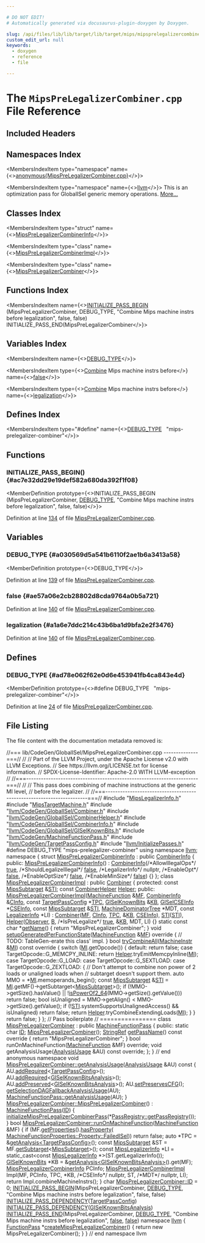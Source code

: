 ```yaml
---

# DO NOT EDIT!
# Automatically generated via docusaurus-plugin-doxygen by Doxygen.

slug: /api/files/lib/lib/target/lib/target/mips/mipsprelegalizercombiner-cpp
custom_edit_url: null
keywords:
  - doxygen
  - reference
  - file

---
```





# The `MipsPreLegalizerCombiner.cpp` File Reference

<DoxygenPage pluginConfig={pluginConfig}>



## Included Headers

<IncludesList>
<IncludesListItem
  filePath="MipsLegalizerInfo.h"
  permalink="/docs/api/files/lib/lib/target/lib/target/mips/mipslegalizerinfo-h"
  isLocal="true" />
<IncludesListItem
  filePath="MipsTargetMachine.h"
  permalink="/docs/api/files/lib/lib/target/lib/target/mips/mipstargetmachine-h"
  isLocal="true" />
<IncludesListItem
  filePath="llvm/CodeGen/GlobalISel/Combiner.h"
  permalink="/docs/api/files/include/include/llvm/include/llvm/codegen/include/llvm/codegen/globalisel/combiner-h"
  isLocal="true" />
<IncludesListItem
  filePath="llvm/CodeGen/GlobalISel/CombinerHelper.h"
  permalink="/docs/api/files/include/include/llvm/include/llvm/codegen/include/llvm/codegen/globalisel/combinerhelper-h"
  isLocal="true" />
<IncludesListItem
  filePath="llvm/CodeGen/GlobalISel/CombinerInfo.h"
  permalink="/docs/api/files/include/include/llvm/include/llvm/codegen/include/llvm/codegen/globalisel/combinerinfo-h"
  isLocal="true" />
<IncludesListItem
  filePath="llvm/CodeGen/GlobalISel/GISelKnownBits.h"
  permalink="/docs/api/files/include/include/llvm/include/llvm/codegen/include/llvm/codegen/globalisel/giselknownbits-h"
  isLocal="true" />
<IncludesListItem
  filePath="llvm/CodeGen/MachineFunctionPass.h"
  permalink="/docs/api/files/include/include/llvm/include/llvm/codegen/machinefunctionpass-h"
  isLocal="true" />
<IncludesListItem
  filePath="llvm/CodeGen/TargetPassConfig.h"
  permalink="/docs/api/files/include/include/llvm/include/llvm/codegen/targetpassconfig-h"
  isLocal="true" />
<IncludesListItem
  filePath="llvm/InitializePasses.h"
  permalink="/docs/api/files/include/include/llvm/initializepasses-h"
  isLocal="true" />
</IncludesList>

## Namespaces Index

<MembersIndex>

<MembersIndexItem
  type="namespace"
  name={<><a href="/docs/api/namespaces/anonymous-mipsprelegalizercombiner-cpp-">anonymous&#123;MipsPreLegalizerCombiner.cpp&#125;</a></>}>
</MembersIndexItem>

<MembersIndexItem
  type="namespace"
  name={<><a href="/docs/api/namespaces/llvm">llvm</a></>}>
This is an optimization pass for GlobalISel generic memory operations. <a href="/docs/api/namespaces/llvm/#details">More...</a>
</MembersIndexItem>

</MembersIndex>

## Classes Index

<MembersIndex>

<MembersIndexItem
  type="struct"
  name={<><a href="/docs/api/structs/anonymous-namespace-mipsprelegalizercombiner-cpp-/mipsprelegalizercombinerinfo">MipsPreLegalizerCombinerInfo</a></>}>
</MembersIndexItem>

<MembersIndexItem
  type="class"
  name={<><a href="/docs/api/classes/anonymous-namespace-mipsprelegalizercombiner-cpp-/mipsprelegalizercombinerimpl">MipsPreLegalizerCombinerImpl</a></>}>
</MembersIndexItem>

<MembersIndexItem
  type="class"
  name={<><a href="/docs/api/classes/anonymous-namespace-mipsprelegalizercombiner-cpp-/mipsprelegalizercombiner">MipsPreLegalizerCombiner</a></>}>
</MembersIndexItem>

</MembersIndex>

## Functions Index

<MembersIndex>

<MembersIndexItem
  name={<><a href="#ac7e32dd29e19def582a680da392f1f08">INITIALIZE&#95;PASS&#95;BEGIN</a> (MipsPreLegalizerCombiner, DEBUG&#95;TYPE, &quot;Combine Mips machine instrs before legalization&quot;, false, false) INITIALIZE&#95;PASS&#95;END(MipsPreLegalizerCombiner</>}>
</MembersIndexItem>

</MembersIndex>

## Variables Index

<MembersIndex>

<MembersIndexItem
  name={<><a href="#a030569d5a541b6110f2ae1b6a3413a58">DEBUG&#95;TYPE</a></>}>
</MembersIndexItem>

<MembersIndexItem
  type={<><a href="/docs/api/files/lib/lib/target/lib/target/hexagon/hexagonvectorcombine-cpp/#ab582deb65d0ec7f41efa6d8579daf0e1">Combine</a> Mips machine instrs before</>}
  name={<><a href="#ae57a06e2cb28802d8cda9764a0b5a721">false</a></>}>
</MembersIndexItem>

<MembersIndexItem
  type={<><a href="/docs/api/files/lib/lib/target/lib/target/hexagon/hexagonvectorcombine-cpp/#ab582deb65d0ec7f41efa6d8579daf0e1">Combine</a> Mips machine instrs before</>}
  name={<><a href="#a1a6e7ddc214c43b6ba1d9bfa2e2f3476">legalization</a></>}>
</MembersIndexItem>

</MembersIndex>

## Defines Index

<MembersIndex>

<MembersIndexItem
  type="#define"
  name={<><a href="#ad78e062f62e0d6e453941fb4ca843e4d">DEBUG&#95;TYPE</a>&nbsp;&nbsp;&nbsp;&quot;mips-prelegalizer-combiner&quot;</>}>
</MembersIndexItem>

</MembersIndex>


<SectionDefinition>

## Functions

### INITIALIZE&#95;PASS&#95;BEGIN() {#ac7e32dd29e19def582a680da392f1f08}

<MemberDefinition
  prototype={<>INITIALIZE&#95;PASS&#95;BEGIN (MipsPreLegalizerCombiner, <a href="/docs/api/files/include/include/llvm/include/llvm/adt/genericcycleimpl-h/#ad78e062f62e0d6e453941fb4ca843e4d">DEBUG&#95;TYPE</a>, &quot;Combine Mips machine instrs before legalization&quot;, false, false)</>}>

Definition at line <a href="#l00134">134</a> of file <a href="/docs/api/files/lib/lib/target/lib/target/mips/mipsprelegalizercombiner-cpp">MipsPreLegalizerCombiner.cpp</a>.
</MemberDefinition>

</SectionDefinition>

<SectionDefinition>

## Variables

### DEBUG&#95;TYPE {#a030569d5a541b6110f2ae1b6a3413a58}

<MemberDefinition
  prototype={<>DEBUG&#95;TYPE</>}>

Definition at line <a href="#l00139">139</a> of file <a href="/docs/api/files/lib/lib/target/lib/target/mips/mipsprelegalizercombiner-cpp">MipsPreLegalizerCombiner.cpp</a>.
</MemberDefinition>

### false {#ae57a06e2cb28802d8cda9764a0b5a721}

<MemberDefinition
  prototype="Combine Mips machine instrs before false">

Definition at line <a href="#l00140">140</a> of file <a href="/docs/api/files/lib/lib/target/lib/target/mips/mipsprelegalizercombiner-cpp">MipsPreLegalizerCombiner.cpp</a>.
</MemberDefinition>

### legalization {#a1a6e7ddc214c43b6ba1d9bfa2e2f3476}

<MemberDefinition
  prototype="Combine Mips machine instrs before legalization">

Definition at line <a href="#l00140">140</a> of file <a href="/docs/api/files/lib/lib/target/lib/target/mips/mipsprelegalizercombiner-cpp">MipsPreLegalizerCombiner.cpp</a>.
</MemberDefinition>

</SectionDefinition>

<SectionDefinition>

## Defines

### DEBUG&#95;TYPE {#ad78e062f62e0d6e453941fb4ca843e4d}

<MemberDefinition
  prototype={<>#define DEBUG&#95;TYPE&nbsp;&nbsp;&nbsp;&quot;mips-prelegalizer-combiner&quot;</>}>

Definition at line <a href="#l00024">24</a> of file <a href="/docs/api/files/lib/lib/target/lib/target/mips/mipsprelegalizercombiner-cpp">MipsPreLegalizerCombiner.cpp</a>.
</MemberDefinition>

</SectionDefinition>

## File Listing

The file content with the documentation metadata removed is:

<ProgramListing>

<Link id="l00001" /><CodeLine lineNumber="1"><Highlight kind="comment">//=== lib/CodeGen/GlobalISel/MipsPreLegalizerCombiner.cpp --------------===//</Highlight><Highlight kind="normal"></Highlight></CodeLine>
<Link id="l00002" /><CodeLine lineNumber="2"><Highlight kind="normal"></Highlight><Highlight kind="comment">//</Highlight><Highlight kind="normal"></Highlight></CodeLine>
<Link id="l00003" /><CodeLine lineNumber="3"><Highlight kind="normal"></Highlight><Highlight kind="comment">// Part of the LLVM Project, under the Apache License v2.0 with LLVM Exceptions.</Highlight><Highlight kind="normal"></Highlight></CodeLine>
<Link id="l00004" /><CodeLine lineNumber="4"><Highlight kind="normal"></Highlight><Highlight kind="comment">// See https://llvm.org/LICENSE.txt for license information.</Highlight><Highlight kind="normal"></Highlight></CodeLine>
<Link id="l00005" /><CodeLine lineNumber="5"><Highlight kind="normal"></Highlight><Highlight kind="comment">// SPDX-License-Identifier: Apache-2.0 WITH LLVM-exception</Highlight><Highlight kind="normal"></Highlight></CodeLine>
<Link id="l00006" /><CodeLine lineNumber="6"><Highlight kind="normal"></Highlight><Highlight kind="comment">//</Highlight><Highlight kind="normal"></Highlight></CodeLine>
<Link id="l00007" /><CodeLine lineNumber="7"><Highlight kind="normal"></Highlight><Highlight kind="comment">//===----------------------------------------------------------------------===//</Highlight><Highlight kind="normal"></Highlight></CodeLine>
<Link id="l00008" /><CodeLine lineNumber="8"><Highlight kind="normal"></Highlight><Highlight kind="comment">//</Highlight><Highlight kind="normal"></Highlight></CodeLine>
<Link id="l00009" /><CodeLine lineNumber="9"><Highlight kind="normal"></Highlight><Highlight kind="comment">// This pass does combining of machine instructions at the generic MI level,</Highlight><Highlight kind="normal"></Highlight></CodeLine>
<Link id="l00010" /><CodeLine lineNumber="10"><Highlight kind="normal"></Highlight><Highlight kind="comment">// before the legalizer.</Highlight><Highlight kind="normal"></Highlight></CodeLine>
<Link id="l00011" /><CodeLine lineNumber="11"><Highlight kind="normal"></Highlight><Highlight kind="comment">//</Highlight><Highlight kind="normal"></Highlight></CodeLine>
<Link id="l00012" /><CodeLine lineNumber="12"><Highlight kind="normal"></Highlight><Highlight kind="comment">//===----------------------------------------------------------------------===//</Highlight><Highlight kind="normal"></Highlight></CodeLine>
<Link id="l00013" /><CodeLine lineNumber="13"><Highlight kind="normal"></Highlight></CodeLine>
<Link id="l00014" /><CodeLine lineNumber="14"><Highlight kind="normal"></Highlight><Highlight kind="preprocessor">#include &quot;<a href="/docs/api/files/lib/lib/target/lib/target/mips/mipslegalizerinfo-h">MipsLegalizerInfo.h</a>&quot;</Highlight><Highlight kind="normal"></Highlight></CodeLine>
<Link id="l00015" /><CodeLine lineNumber="15"><Highlight kind="normal"></Highlight><Highlight kind="preprocessor">#include &quot;<a href="/docs/api/files/lib/lib/target/lib/target/mips/mipstargetmachine-h">MipsTargetMachine.h</a>&quot;</Highlight><Highlight kind="normal"></Highlight></CodeLine>
<Link id="l00016" /><CodeLine lineNumber="16"><Highlight kind="normal"></Highlight><Highlight kind="preprocessor">#include &quot;<a href="/docs/api/files/include/include/llvm/include/llvm/codegen/include/llvm/codegen/globalisel/combiner-h">llvm/CodeGen/GlobalISel/Combiner.h</a>&quot;</Highlight><Highlight kind="normal"></Highlight></CodeLine>
<Link id="l00017" /><CodeLine lineNumber="17"><Highlight kind="normal"></Highlight><Highlight kind="preprocessor">#include &quot;<a href="/docs/api/files/include/include/llvm/include/llvm/codegen/include/llvm/codegen/globalisel/combinerhelper-h">llvm/CodeGen/GlobalISel/CombinerHelper.h</a>&quot;</Highlight><Highlight kind="normal"></Highlight></CodeLine>
<Link id="l00018" /><CodeLine lineNumber="18"><Highlight kind="normal"></Highlight><Highlight kind="preprocessor">#include &quot;<a href="/docs/api/files/include/include/llvm/include/llvm/codegen/include/llvm/codegen/globalisel/combinerinfo-h">llvm/CodeGen/GlobalISel/CombinerInfo.h</a>&quot;</Highlight><Highlight kind="normal"></Highlight></CodeLine>
<Link id="l00019" /><CodeLine lineNumber="19"><Highlight kind="normal"></Highlight><Highlight kind="preprocessor">#include &quot;<a href="/docs/api/files/include/include/llvm/include/llvm/codegen/include/llvm/codegen/globalisel/giselknownbits-h">llvm/CodeGen/GlobalISel/GISelKnownBits.h</a>&quot;</Highlight><Highlight kind="normal"></Highlight></CodeLine>
<Link id="l00020" /><CodeLine lineNumber="20"><Highlight kind="normal"></Highlight><Highlight kind="preprocessor">#include &quot;<a href="/docs/api/files/include/include/llvm/include/llvm/codegen/machinefunctionpass-h">llvm/CodeGen/MachineFunctionPass.h</a>&quot;</Highlight><Highlight kind="normal"></Highlight></CodeLine>
<Link id="l00021" /><CodeLine lineNumber="21"><Highlight kind="normal"></Highlight><Highlight kind="preprocessor">#include &quot;<a href="/docs/api/files/include/include/llvm/include/llvm/codegen/targetpassconfig-h">llvm/CodeGen/TargetPassConfig.h</a>&quot;</Highlight><Highlight kind="normal"></Highlight></CodeLine>
<Link id="l00022" /><CodeLine lineNumber="22"><Highlight kind="normal"></Highlight><Highlight kind="preprocessor">#include &quot;<a href="/docs/api/files/include/include/llvm/initializepasses-h">llvm/InitializePasses.h</a>&quot;</Highlight><Highlight kind="normal"></Highlight></CodeLine>
<Link id="l00023" /><CodeLine lineNumber="23"><Highlight kind="normal"></Highlight></CodeLine>
<Link id="l00024" /><CodeLine lineNumber="24" lineLink="#ad78e062f62e0d6e453941fb4ca843e4d"><Highlight kind="normal"></Highlight><Highlight kind="preprocessor">#define DEBUG&#95;TYPE &quot;mips-prelegalizer-combiner&quot;</Highlight><Highlight kind="normal"></Highlight></CodeLine>
<Link id="l00025" /><CodeLine lineNumber="25"><Highlight kind="normal"></Highlight></CodeLine>
<Link id="l00026" /><CodeLine lineNumber="26"><Highlight kind="normal"></Highlight><Highlight kind="keyword">using namespace </Highlight><Highlight kind="normal"><a href="/docs/api/namespaces/llvm">llvm</a>;</Highlight></CodeLine>
<Link id="l00027" /><CodeLine lineNumber="27"><Highlight kind="normal"></Highlight></CodeLine>
<Link id="l00028" /><CodeLine lineNumber="28" lineLink="/docs/api/namespaces/anonymous-mipsprelegalizercombiner-cpp-"><Highlight kind="normal"></Highlight><Highlight kind="keyword">namespace </Highlight><Highlight kind="normal">&#123;</Highlight></CodeLine>
<Link id="l00029" /><CodeLine lineNumber="29" lineLink="/docs/api/structs/anonymous-namespace-mipsprelegalizercombiner-cpp-/mipsprelegalizercombinerinfo"><Highlight kind="normal"></Highlight><Highlight kind="keyword">struct </Highlight><Highlight kind="normal"><a href="/docs/api/structs/anonymous-namespace-mipsprelegalizercombiner-cpp-/mipsprelegalizercombinerinfo/#a9cea4fcdb705d5e757a450dab79e2da2">MipsPreLegalizerCombinerInfo</a> : </Highlight><Highlight kind="keyword">public</Highlight><Highlight kind="normal"> <a href="/docs/api/structs/llvm/combinerinfo/#a1c1c9021d2106bc67cb7e163919e2ff0">CombinerInfo</a> &#123;</Highlight></CodeLine>
<Link id="l00030" /><CodeLine lineNumber="30"><Highlight kind="normal"></Highlight><Highlight kind="keyword">public</Highlight><Highlight kind="normal">:</Highlight></CodeLine>
<Link id="l00031" /><CodeLine lineNumber="31" lineLink="/docs/api/structs/anonymous-namespace-mipsprelegalizercombiner-cpp-/mipsprelegalizercombinerinfo/#a9cea4fcdb705d5e757a450dab79e2da2"><Highlight kind="normal">  <a href="/docs/api/structs/anonymous-namespace-mipsprelegalizercombiner-cpp-/mipsprelegalizercombinerinfo/#a9cea4fcdb705d5e757a450dab79e2da2">MipsPreLegalizerCombinerInfo</a>()</Highlight></CodeLine>
<Link id="l00032" /><CodeLine lineNumber="32"><Highlight kind="normal">      : <a href="/docs/api/structs/llvm/combinerinfo/#a1c1c9021d2106bc67cb7e163919e2ff0">CombinerInfo</a>(</Highlight><Highlight kind="comment">/&#42;AllowIllegalOps&#42;/</Highlight><Highlight kind="normal"> <a href="/docs/api/files/lib/lib/analysis/basicaliasanalysis-cpp/#af6d5cafbdfc5313e65d990120021a3ec">true</a>, </Highlight><Highlight kind="comment">/&#42;ShouldLegalizeIllegal&#42;/</Highlight><Highlight kind="normal"> <a href="/docs/api/namespaces/false">false</a>,</Highlight></CodeLine>
<Link id="l00033" /><CodeLine lineNumber="33"><Highlight kind="normal">                     </Highlight><Highlight kind="comment">/&#42;LegalizerInfo&#42;/</Highlight><Highlight kind="normal"> nullptr, </Highlight><Highlight kind="comment">/&#42;EnableOpt&#42;/</Highlight><Highlight kind="normal"> <a href="/docs/api/namespaces/false">false</a>,</Highlight></CodeLine>
<Link id="l00034" /><CodeLine lineNumber="34"><Highlight kind="normal">                     </Highlight><Highlight kind="comment">/&#42;EnableOptSize&#42;/</Highlight><Highlight kind="normal"> <a href="/docs/api/namespaces/false">false</a>, </Highlight><Highlight kind="comment">/&#42;EnableMinSize&#42;/</Highlight><Highlight kind="normal"> <a href="/docs/api/namespaces/false">false</a>) &#123;&#125;</Highlight></CodeLine>
<Link id="l00035" /><CodeLine lineNumber="35"><Highlight kind="normal">&#125;;</Highlight></CodeLine>
<Link id="l00036" /><CodeLine lineNumber="36"><Highlight kind="normal"></Highlight></CodeLine>
<Link id="l00037" /><CodeLine lineNumber="37" lineLink="/docs/api/classes/anonymous-namespace-mipsprelegalizercombiner-cpp-/mipsprelegalizercombinerimpl"><Highlight kind="normal"></Highlight><Highlight kind="keyword">class </Highlight><Highlight kind="normal"><a href="/docs/api/classes/anonymous-namespace-mipsprelegalizercombiner-cpp-/mipsprelegalizercombinerimpl/#a896e195bc452bdbe7ffececf1a10ac41">MipsPreLegalizerCombinerImpl</a> : </Highlight><Highlight kind="keyword">public</Highlight><Highlight kind="normal"> <a href="/docs/api/classes/llvm/combiner/#a1ee56f13c97e477a9ca4dd4f7d9ac7df">Combiner</a> &#123;</Highlight></CodeLine>
<Link id="l00038" /><CodeLine lineNumber="38"><Highlight kind="normal"></Highlight><Highlight kind="keyword">protected</Highlight><Highlight kind="normal">:</Highlight></CodeLine>
<Link id="l00039" /><CodeLine lineNumber="39" lineLink="/docs/api/classes/anonymous-namespace-mipsprelegalizercombiner-cpp-/mipsprelegalizercombinerimpl/#afec5ad55a732ebf485b41e6b76a77bc4"><Highlight kind="normal">  </Highlight><Highlight kind="keyword">const</Highlight><Highlight kind="normal"> <a href="/docs/api/classes/llvm/mipssubtarget">MipsSubtarget</a> &amp;<a href="/docs/api/classes/anonymous-namespace-mipsprelegalizercombiner-cpp-/mipsprelegalizercombinerimpl/#afec5ad55a732ebf485b41e6b76a77bc4">STI</a>;</Highlight></CodeLine>
<Link id="l00040" /><CodeLine lineNumber="40" lineLink="/docs/api/classes/anonymous-namespace-mipsprelegalizercombiner-cpp-/mipsprelegalizercombinerimpl/#ae54bb359e19dc00ee4cea889e89d6eae"><Highlight kind="normal">  </Highlight><Highlight kind="keyword">const</Highlight><Highlight kind="normal"> <a href="/docs/api/classes/llvm/combinerhelper">CombinerHelper</a> <a href="/docs/api/classes/anonymous-namespace-mipsprelegalizercombiner-cpp-/mipsprelegalizercombinerimpl/#ae54bb359e19dc00ee4cea889e89d6eae">Helper</a>;</Highlight></CodeLine>
<Link id="l00041" /><CodeLine lineNumber="41"><Highlight kind="normal"></Highlight></CodeLine>
<Link id="l00042" /><CodeLine lineNumber="42"><Highlight kind="normal"></Highlight><Highlight kind="keyword">public</Highlight><Highlight kind="normal">:</Highlight></CodeLine>
<Link id="l00043" /><CodeLine lineNumber="43" lineLink="/docs/api/classes/anonymous-namespace-mipsprelegalizercombiner-cpp-/mipsprelegalizercombinerimpl/#a896e195bc452bdbe7ffececf1a10ac41"><Highlight kind="normal">  <a href="/docs/api/classes/anonymous-namespace-mipsprelegalizercombiner-cpp-/mipsprelegalizercombinerimpl/#a896e195bc452bdbe7ffececf1a10ac41">MipsPreLegalizerCombinerImpl</a>(<a href="/docs/api/classes/llvm/machinefunction">MachineFunction</a> &amp;<a href="/docs/api/classes/llvm/combiner/#abc56e47138a95b66240fcfd9a5b5dc1f">MF</a>, <a href="/docs/api/structs/llvm/combinerinfo">CombinerInfo</a> &amp;<a href="/docs/api/classes/llvm/combiner/#ac6dfd441ea9e09d3fd537540a6f15d95">CInfo</a>,</Highlight></CodeLine>
<Link id="l00044" /><CodeLine lineNumber="44"><Highlight kind="normal">                               </Highlight><Highlight kind="keyword">const</Highlight><Highlight kind="normal"> <a href="/docs/api/classes/llvm/targetpassconfig">TargetPassConfig</a> &#42;<a href="/docs/api/classes/llvm/combiner/#a8c559817eaf59cbae92ed5aa90af8741">TPC</a>, <a href="/docs/api/classes/llvm/giselknownbits">GISelKnownBits</a> &amp;<a href="/docs/api/classes/llvm/combiner/#aaea193b8fae97f73eed6eea3ed454385">KB</a>,</Highlight></CodeLine>
<Link id="l00045" /><CodeLine lineNumber="45"><Highlight kind="normal">                               <a href="/docs/api/classes/llvm/giselcseinfo">GISelCSEInfo</a> &#42;<a href="/docs/api/classes/llvm/combiner/#a1505ab1c6b333e7cfdfb798e4a9cbca8">CSEInfo</a>, </Highlight><Highlight kind="keyword">const</Highlight><Highlight kind="normal"> <a href="/docs/api/classes/llvm/mipssubtarget">MipsSubtarget</a> &amp;<a href="/docs/api/classes/anonymous-namespace-mipsprelegalizercombiner-cpp-/mipsprelegalizercombinerimpl/#afec5ad55a732ebf485b41e6b76a77bc4">STI</a>,</Highlight></CodeLine>
<Link id="l00046" /><CodeLine lineNumber="46"><Highlight kind="normal">                               <a href="/docs/api/classes/llvm/machinedominatortree">MachineDominatorTree</a> &#42;MDT,</Highlight></CodeLine>
<Link id="l00047" /><CodeLine lineNumber="47"><Highlight kind="normal">                               </Highlight><Highlight kind="keyword">const</Highlight><Highlight kind="normal"> <a href="/docs/api/classes/llvm/legalizerinfo">LegalizerInfo</a> &#42;LI)</Highlight></CodeLine>
<Link id="l00048" /><CodeLine lineNumber="48"><Highlight kind="normal">      : <a href="/docs/api/classes/llvm/combiner/#a1ee56f13c97e477a9ca4dd4f7d9ac7df">Combiner</a>(<a href="/docs/api/classes/llvm/combiner/#abc56e47138a95b66240fcfd9a5b5dc1f">MF</a>, <a href="/docs/api/classes/llvm/combiner/#ac6dfd441ea9e09d3fd537540a6f15d95">CInfo</a>, <a href="/docs/api/classes/llvm/combiner/#a8c559817eaf59cbae92ed5aa90af8741">TPC</a>, &amp;<a href="/docs/api/classes/llvm/combiner/#aaea193b8fae97f73eed6eea3ed454385">KB</a>, <a href="/docs/api/classes/llvm/combiner/#a1505ab1c6b333e7cfdfb798e4a9cbca8">CSEInfo</a>), <a href="/docs/api/classes/anonymous-namespace-mipsprelegalizercombiner-cpp-/mipsprelegalizercombinerimpl/#afec5ad55a732ebf485b41e6b76a77bc4">STI</a>(<a href="/docs/api/classes/anonymous-namespace-mipsprelegalizercombiner-cpp-/mipsprelegalizercombinerimpl/#afec5ad55a732ebf485b41e6b76a77bc4">STI</a>),</Highlight></CodeLine>
<Link id="l00049" /><CodeLine lineNumber="49"><Highlight kind="normal">        <a href="/docs/api/classes/anonymous-namespace-mipsprelegalizercombiner-cpp-/mipsprelegalizercombinerimpl/#ae54bb359e19dc00ee4cea889e89d6eae">Helper</a>(<a href="/docs/api/classes/llvm/combiner/#ae8b0a6abfbe0efaf03a800008d3f5aec">Observer</a>, <a href="/docs/api/classes/llvm/combiner/#a9fda8c091930622296d370f1b4f67b21">B</a>, </Highlight><Highlight kind="comment">/&#42;IsPreLegalize&#42;/</Highlight><Highlight kind="normal"> <a href="/docs/api/files/lib/lib/analysis/basicaliasanalysis-cpp/#af6d5cafbdfc5313e65d990120021a3ec">true</a>, &amp;<a href="/docs/api/classes/llvm/combiner/#aaea193b8fae97f73eed6eea3ed454385">KB</a>, MDT, LI) &#123;&#125;</Highlight></CodeLine>
<Link id="l00050" /><CodeLine lineNumber="50"><Highlight kind="normal"></Highlight></CodeLine>
<Link id="l00051" /><CodeLine lineNumber="51" lineLink="/docs/api/classes/anonymous-namespace-mipsprelegalizercombiner-cpp-/mipsprelegalizercombinerimpl/#ad83a27d7e15a3d808819cbb86172ae50"><Highlight kind="normal">  </Highlight><Highlight kind="keyword">static</Highlight><Highlight kind="normal"> </Highlight><Highlight kind="keyword">const</Highlight><Highlight kind="normal"> </Highlight><Highlight kind="keywordtype">char</Highlight><Highlight kind="normal"> &#42;<a href="/docs/api/classes/anonymous-namespace-mipsprelegalizercombiner-cpp-/mipsprelegalizercombinerimpl/#ad83a27d7e15a3d808819cbb86172ae50">getName</a>() &#123; </Highlight><Highlight kind="keywordflow">return</Highlight><Highlight kind="normal"> </Highlight><Highlight kind="stringliteral">&quot;MipsPreLegalizerCombiner&quot;</Highlight><Highlight kind="normal">; &#125;</Highlight></CodeLine>
<Link id="l00052" /><CodeLine lineNumber="52"><Highlight kind="normal"></Highlight></CodeLine>
<Link id="l00053" /><CodeLine lineNumber="53" lineLink="/docs/api/classes/anonymous-namespace-mipsprelegalizercombiner-cpp-/mipsprelegalizercombinerimpl/#a0c21015cf9c4f7be59b961eb05877f32"><Highlight kind="normal">  </Highlight><Highlight kind="keywordtype">void</Highlight><Highlight kind="normal"> <a href="/docs/api/classes/anonymous-namespace-mipsprelegalizercombiner-cpp-/mipsprelegalizercombinerimpl/#a0c21015cf9c4f7be59b961eb05877f32">setupGeneratedPerFunctionState</a>(<a href="/docs/api/classes/llvm/machinefunction">MachineFunction</a> &amp;<a href="/docs/api/classes/llvm/combiner/#abc56e47138a95b66240fcfd9a5b5dc1f">MF</a>)</Highlight><Highlight kind="keyword"> override </Highlight><Highlight kind="normal">&#123;</Highlight></CodeLine>
<Link id="l00054" /><CodeLine lineNumber="54"><Highlight kind="normal">    </Highlight><Highlight kind="comment">// TODO: TableGen-erate this class&#39; impl.</Highlight><Highlight kind="normal"></Highlight></CodeLine>
<Link id="l00055" /><CodeLine lineNumber="55"><Highlight kind="normal">  &#125;</Highlight></CodeLine>
<Link id="l00056" /><CodeLine lineNumber="56"><Highlight kind="normal"></Highlight></CodeLine>
<Link id="l00057" /><CodeLine lineNumber="57" lineLink="/docs/api/classes/anonymous-namespace-mipsprelegalizercombiner-cpp-/mipsprelegalizercombinerimpl/#afe7eab8b73df6c06283436c18c73cc60"><Highlight kind="normal">  </Highlight><Highlight kind="keywordtype">bool</Highlight><Highlight kind="normal"> <a href="/docs/api/classes/anonymous-namespace-mipsprelegalizercombiner-cpp-/mipsprelegalizercombinerimpl/#afe7eab8b73df6c06283436c18c73cc60">tryCombineAll</a>(<a href="/docs/api/classes/llvm/machineinstr">MachineInstr</a> &amp;<a href="/docs/api/files/lib/lib/codegen/lib/codegen/globalisel/irtranslator-cpp/#abe44dfdea65b4f7e11e0a608ab708b76">MI</a>)</Highlight><Highlight kind="keyword"> const override </Highlight><Highlight kind="normal">&#123;</Highlight></CodeLine>
<Link id="l00058" /><CodeLine lineNumber="58"><Highlight kind="normal"></Highlight></CodeLine>
<Link id="l00059" /><CodeLine lineNumber="59"><Highlight kind="normal">    </Highlight><Highlight kind="keywordflow">switch</Highlight><Highlight kind="normal"> (<a href="/docs/api/files/lib/lib/codegen/lib/codegen/globalisel/irtranslator-cpp/#abe44dfdea65b4f7e11e0a608ab708b76">MI</a>.getOpcode()) &#123;</Highlight></CodeLine>
<Link id="l00060" /><CodeLine lineNumber="60"><Highlight kind="normal">    </Highlight><Highlight kind="keywordflow">default</Highlight><Highlight kind="normal">:</Highlight></CodeLine>
<Link id="l00061" /><CodeLine lineNumber="61"><Highlight kind="normal">      </Highlight><Highlight kind="keywordflow">return</Highlight><Highlight kind="normal"> </Highlight><Highlight kind="keyword">false</Highlight><Highlight kind="normal">;</Highlight></CodeLine>
<Link id="l00062" /><CodeLine lineNumber="62"><Highlight kind="normal">    </Highlight><Highlight kind="keywordflow">case</Highlight><Highlight kind="normal"> TargetOpcode::G&#95;MEMCPY&#95;INLINE:</Highlight></CodeLine>
<Link id="l00063" /><CodeLine lineNumber="63"><Highlight kind="normal">      </Highlight><Highlight kind="keywordflow">return</Highlight><Highlight kind="normal"> <a href="/docs/api/classes/anonymous-namespace-mipsprelegalizercombiner-cpp-/mipsprelegalizercombinerimpl/#ae54bb359e19dc00ee4cea889e89d6eae">Helper</a>.tryEmitMemcpyInline(<a href="/docs/api/files/lib/lib/codegen/lib/codegen/globalisel/irtranslator-cpp/#abe44dfdea65b4f7e11e0a608ab708b76">MI</a>);</Highlight></CodeLine>
<Link id="l00064" /><CodeLine lineNumber="64"><Highlight kind="normal">    </Highlight><Highlight kind="keywordflow">case</Highlight><Highlight kind="normal"> TargetOpcode::G&#95;LOAD:</Highlight></CodeLine>
<Link id="l00065" /><CodeLine lineNumber="65"><Highlight kind="normal">    </Highlight><Highlight kind="keywordflow">case</Highlight><Highlight kind="normal"> TargetOpcode::G&#95;SEXTLOAD:</Highlight></CodeLine>
<Link id="l00066" /><CodeLine lineNumber="66"><Highlight kind="normal">    </Highlight><Highlight kind="keywordflow">case</Highlight><Highlight kind="normal"> TargetOpcode::G&#95;ZEXTLOAD: &#123;</Highlight></CodeLine>
<Link id="l00067" /><CodeLine lineNumber="67"><Highlight kind="normal">      </Highlight><Highlight kind="comment">// Don&#39;t attempt to combine non power of 2 loads or unaligned loads when</Highlight><Highlight kind="normal"></Highlight></CodeLine>
<Link id="l00068" /><CodeLine lineNumber="68"><Highlight kind="normal">      </Highlight><Highlight kind="comment">// subtarget doesn&#39;t support them.</Highlight><Highlight kind="normal"></Highlight></CodeLine>
<Link id="l00069" /><CodeLine lineNumber="69"><Highlight kind="normal">      </Highlight><Highlight kind="keyword">auto</Highlight><Highlight kind="normal"> MMO = &#42;<a href="/docs/api/files/lib/lib/codegen/lib/codegen/globalisel/irtranslator-cpp/#abe44dfdea65b4f7e11e0a608ab708b76">MI</a>.memoperands&#95;begin();</Highlight></CodeLine>
<Link id="l00070" /><CodeLine lineNumber="70"><Highlight kind="normal">      </Highlight><Highlight kind="keyword">const</Highlight><Highlight kind="normal"> <a href="/docs/api/classes/llvm/mipssubtarget">MipsSubtarget</a> &amp;<a href="/docs/api/classes/anonymous-namespace-mipsprelegalizercombiner-cpp-/mipsprelegalizercombinerimpl/#afec5ad55a732ebf485b41e6b76a77bc4">STI</a> = <a href="/docs/api/files/lib/lib/codegen/lib/codegen/globalisel/irtranslator-cpp/#abe44dfdea65b4f7e11e0a608ab708b76">MI</a>.getMF()-&gt;getSubtarget&lt;<a href="/docs/api/classes/llvm/mipssubtarget">MipsSubtarget</a>&gt;();</Highlight></CodeLine>
<Link id="l00071" /><CodeLine lineNumber="71"><Highlight kind="normal">      </Highlight><Highlight kind="keywordflow">if</Highlight><Highlight kind="normal"> (!MMO-&gt;getSize().hasValue() ||</Highlight></CodeLine>
<Link id="l00072" /><CodeLine lineNumber="72"><Highlight kind="normal">          !<a href="/docs/api/namespaces/llvm/#a434f6a0d80fb13e4326e848a6391f057">isPowerOf2&#95;64</a>(MMO-&gt;getSize().getValue()))</Highlight></CodeLine>
<Link id="l00073" /><CodeLine lineNumber="73"><Highlight kind="normal">        </Highlight><Highlight kind="keywordflow">return</Highlight><Highlight kind="normal"> </Highlight><Highlight kind="keyword">false</Highlight><Highlight kind="normal">;</Highlight></CodeLine>
<Link id="l00074" /><CodeLine lineNumber="74"><Highlight kind="normal">      </Highlight><Highlight kind="keywordtype">bool</Highlight><Highlight kind="normal"> isUnaligned = MMO-&gt;getAlign() &lt; MMO-&gt;getSize().getValue();</Highlight></CodeLine>
<Link id="l00075" /><CodeLine lineNumber="75"><Highlight kind="normal">      </Highlight><Highlight kind="keywordflow">if</Highlight><Highlight kind="normal"> (!<a href="/docs/api/classes/anonymous-namespace-mipsprelegalizercombiner-cpp-/mipsprelegalizercombinerimpl/#afec5ad55a732ebf485b41e6b76a77bc4">STI</a>.systemSupportsUnalignedAccess() &amp;&amp; isUnaligned)</Highlight></CodeLine>
<Link id="l00076" /><CodeLine lineNumber="76"><Highlight kind="normal">        </Highlight><Highlight kind="keywordflow">return</Highlight><Highlight kind="normal"> </Highlight><Highlight kind="keyword">false</Highlight><Highlight kind="normal">;</Highlight></CodeLine>
<Link id="l00077" /><CodeLine lineNumber="77"><Highlight kind="normal"></Highlight></CodeLine>
<Link id="l00078" /><CodeLine lineNumber="78"><Highlight kind="normal">      </Highlight><Highlight kind="keywordflow">return</Highlight><Highlight kind="normal"> <a href="/docs/api/classes/anonymous-namespace-mipsprelegalizercombiner-cpp-/mipsprelegalizercombinerimpl/#ae54bb359e19dc00ee4cea889e89d6eae">Helper</a>.tryCombineExtendingLoads(<a href="/docs/api/files/lib/lib/codegen/lib/codegen/globalisel/irtranslator-cpp/#abe44dfdea65b4f7e11e0a608ab708b76">MI</a>);</Highlight></CodeLine>
<Link id="l00079" /><CodeLine lineNumber="79"><Highlight kind="normal">    &#125;</Highlight></CodeLine>
<Link id="l00080" /><CodeLine lineNumber="80"><Highlight kind="normal">    &#125;</Highlight></CodeLine>
<Link id="l00081" /><CodeLine lineNumber="81"><Highlight kind="normal"></Highlight></CodeLine>
<Link id="l00082" /><CodeLine lineNumber="82"><Highlight kind="normal">    </Highlight><Highlight kind="keywordflow">return</Highlight><Highlight kind="normal"> </Highlight><Highlight kind="keyword">false</Highlight><Highlight kind="normal">;</Highlight></CodeLine>
<Link id="l00083" /><CodeLine lineNumber="83"><Highlight kind="normal">  &#125;</Highlight></CodeLine>
<Link id="l00084" /><CodeLine lineNumber="84"><Highlight kind="normal">&#125;;</Highlight></CodeLine>
<Link id="l00085" /><CodeLine lineNumber="85"><Highlight kind="normal"></Highlight></CodeLine>
<Link id="l00086" /><CodeLine lineNumber="86"><Highlight kind="normal"></Highlight><Highlight kind="comment">// Pass boilerplate</Highlight><Highlight kind="normal"></Highlight></CodeLine>
<Link id="l00087" /><CodeLine lineNumber="87"><Highlight kind="normal"></Highlight><Highlight kind="comment">// ================</Highlight><Highlight kind="normal"></Highlight></CodeLine>
<Link id="l00088" /><CodeLine lineNumber="88"><Highlight kind="normal"></Highlight></CodeLine>
<Link id="l00089" /><CodeLine lineNumber="89" lineLink="/docs/api/classes/anonymous-namespace-mipsprelegalizercombiner-cpp-/mipsprelegalizercombiner"><Highlight kind="normal"></Highlight><Highlight kind="keyword">class </Highlight><Highlight kind="normal"><a href="/docs/api/classes/anonymous-namespace-mipsprelegalizercombiner-cpp-/mipsprelegalizercombiner/#ab9f8a202eaa453ef53e0b24c3a9debad">MipsPreLegalizerCombiner</a> : </Highlight><Highlight kind="keyword">public</Highlight><Highlight kind="normal"> <a href="/docs/api/classes/llvm/machinefunctionpass/#a29c81d2386f4a727c6d33413807530c8">MachineFunctionPass</a> &#123;</Highlight></CodeLine>
<Link id="l00090" /><CodeLine lineNumber="90"><Highlight kind="normal"></Highlight><Highlight kind="keyword">public</Highlight><Highlight kind="normal">:</Highlight></CodeLine>
<Link id="l00091" /><CodeLine lineNumber="91" lineLink="/docs/api/classes/anonymous-namespace-mipsprelegalizercombiner-cpp-/mipsprelegalizercombiner/#a33256eee79b1d1ac3937eb91e25d6e21"><Highlight kind="normal">  </Highlight><Highlight kind="keyword">static</Highlight><Highlight kind="normal"> </Highlight><Highlight kind="keywordtype">char</Highlight><Highlight kind="normal"> <a href="/docs/api/classes/anonymous-namespace-mipsprelegalizercombiner-cpp-/mipsprelegalizercombiner/#a33256eee79b1d1ac3937eb91e25d6e21">ID</a>;</Highlight></CodeLine>
<Link id="l00092" /><CodeLine lineNumber="92"><Highlight kind="normal"></Highlight></CodeLine>
<Link id="l00093" /><CodeLine lineNumber="93"><Highlight kind="normal">  <a href="/docs/api/classes/anonymous-namespace-mipsprelegalizercombiner-cpp-/mipsprelegalizercombiner/#ab9f8a202eaa453ef53e0b24c3a9debad">MipsPreLegalizerCombiner</a>();</Highlight></CodeLine>
<Link id="l00094" /><CodeLine lineNumber="94"><Highlight kind="normal"></Highlight></CodeLine>
<Link id="l00095" /><CodeLine lineNumber="95" lineLink="/docs/api/classes/anonymous-namespace-mipsprelegalizercombiner-cpp-/mipsprelegalizercombiner/#ab822a81af8d527c4eacf6bfc1c0d5245"><Highlight kind="normal">  <a href="/docs/api/classes/llvm/stringref">StringRef</a> <a href="/docs/api/classes/anonymous-namespace-mipsprelegalizercombiner-cpp-/mipsprelegalizercombiner/#ab822a81af8d527c4eacf6bfc1c0d5245">getPassName</a>()</Highlight><Highlight kind="keyword"> const override </Highlight><Highlight kind="normal">&#123; </Highlight><Highlight kind="keywordflow">return</Highlight><Highlight kind="normal"> </Highlight><Highlight kind="stringliteral">&quot;MipsPreLegalizerCombiner&quot;</Highlight><Highlight kind="normal">; &#125;</Highlight></CodeLine>
<Link id="l00096" /><CodeLine lineNumber="96"><Highlight kind="normal"></Highlight></CodeLine>
<Link id="l00097" /><CodeLine lineNumber="97"><Highlight kind="normal">  </Highlight><Highlight kind="keywordtype">bool</Highlight><Highlight kind="normal"> runOnMachineFunction(<a href="/docs/api/classes/llvm/machinefunction">MachineFunction</a> &amp;MF) </Highlight><Highlight kind="keyword">override</Highlight><Highlight kind="normal">;</Highlight></CodeLine>
<Link id="l00098" /><CodeLine lineNumber="98"><Highlight kind="normal"></Highlight></CodeLine>
<Link id="l00099" /><CodeLine lineNumber="99"><Highlight kind="normal">  </Highlight><Highlight kind="keywordtype">void</Highlight><Highlight kind="normal"> getAnalysisUsage(<a href="/docs/api/classes/llvm/analysisusage">AnalysisUsage</a> &amp;AU) </Highlight><Highlight kind="keyword">const override</Highlight><Highlight kind="normal">;</Highlight></CodeLine>
<Link id="l00100" /><CodeLine lineNumber="100"><Highlight kind="normal">&#125;;</Highlight></CodeLine>
<Link id="l00101" /><CodeLine lineNumber="101"><Highlight kind="normal">&#125; </Highlight><Highlight kind="comment">// end anonymous namespace</Highlight><Highlight kind="normal"></Highlight></CodeLine>
<Link id="l00102" /><CodeLine lineNumber="102"><Highlight kind="normal"></Highlight></CodeLine>
<Link id="l00103" /><CodeLine lineNumber="103" lineLink="/docs/api/classes/anonymous-namespace-mipsprelegalizercombiner-cpp-/mipsprelegalizercombiner/#a15ad2de16cc122c2bbf5e48df00ba98f"><Highlight kind="normal"></Highlight><Highlight kind="keywordtype">void</Highlight><Highlight kind="normal"> <a href="/docs/api/classes/anonymous-namespace-mipsprelegalizercombiner-cpp-/mipsprelegalizercombiner/#a15ad2de16cc122c2bbf5e48df00ba98f">MipsPreLegalizerCombiner::getAnalysisUsage</a>(<a href="/docs/api/classes/llvm/analysisusage">AnalysisUsage</a> &amp;AU)</Highlight><Highlight kind="keyword"> const </Highlight><Highlight kind="normal">&#123;</Highlight></CodeLine>
<Link id="l00104" /><CodeLine lineNumber="104"><Highlight kind="normal">  AU.<a href="/docs/api/classes/llvm/analysisusage/#ae0adcccca08fb686c9ce00f9397b660c">addRequired</a>&lt;<a href="/docs/api/classes/llvm/targetpassconfig">TargetPassConfig</a>&gt;();</Highlight></CodeLine>
<Link id="l00105" /><CodeLine lineNumber="105"><Highlight kind="normal">  AU.<a href="/docs/api/classes/llvm/analysisusage/#ae0adcccca08fb686c9ce00f9397b660c">addRequired</a>&lt;<a href="/docs/api/classes/llvm/giselknownbitsanalysis">GISelKnownBitsAnalysis</a>&gt;();</Highlight></CodeLine>
<Link id="l00106" /><CodeLine lineNumber="106"><Highlight kind="normal">  AU.<a href="/docs/api/classes/llvm/analysisusage/#ae9356b720f6fbab112d809738dcc4f2a">addPreserved</a>&lt;<a href="/docs/api/classes/llvm/giselknownbitsanalysis">GISelKnownBitsAnalysis</a>&gt;();</Highlight></CodeLine>
<Link id="l00107" /><CodeLine lineNumber="107"><Highlight kind="normal">  AU.<a href="/docs/api/classes/llvm/analysisusage/#af11a6ebf7ab3c388234cb6d5378439a3">setPreservesCFG</a>();</Highlight></CodeLine>
<Link id="l00108" /><CodeLine lineNumber="108"><Highlight kind="normal">  <a href="/docs/api/namespaces/llvm/#aa353f9585311abf1b6f698049f5a29b7">getSelectionDAGFallbackAnalysisUsage</a>(AU);</Highlight></CodeLine>
<Link id="l00109" /><CodeLine lineNumber="109"><Highlight kind="normal">  <a href="/docs/api/classes/llvm/machinefunctionpass/#a864fd57b4304ef933b3281d0ef85a88e">MachineFunctionPass::getAnalysisUsage</a>(AU);</Highlight></CodeLine>
<Link id="l00110" /><CodeLine lineNumber="110"><Highlight kind="normal">&#125;</Highlight></CodeLine>
<Link id="l00111" /><CodeLine lineNumber="111"><Highlight kind="normal"></Highlight></CodeLine>
<Link id="l00112" /><CodeLine lineNumber="112" lineLink="/docs/api/classes/anonymous-namespace-mipsprelegalizercombiner-cpp-/mipsprelegalizercombiner/#ab9f8a202eaa453ef53e0b24c3a9debad"><Highlight kind="normal"><a href="/docs/api/classes/anonymous-namespace-mipsprelegalizercombiner-cpp-/mipsprelegalizercombiner/#ab9f8a202eaa453ef53e0b24c3a9debad">MipsPreLegalizerCombiner::MipsPreLegalizerCombiner</a>() : <a href="/docs/api/classes/llvm/machinefunctionpass/#a29c81d2386f4a727c6d33413807530c8">MachineFunctionPass</a>(<a href="/docs/api/classes/anonymous-namespace-mipsprelegalizercombiner-cpp-/mipsprelegalizercombiner/#a33256eee79b1d1ac3937eb91e25d6e21">ID</a>) &#123;</Highlight></CodeLine>
<Link id="l00113" /><CodeLine lineNumber="113"><Highlight kind="normal">  <a href="/docs/api/namespaces/llvm/#a279505a4337a4f3dd7422811d8b36314">initializeMipsPreLegalizerCombinerPass</a>(&#42;<a href="/docs/api/classes/llvm/passregistry/#a05a729900b76c89e808c6c3094921b2f">PassRegistry::getPassRegistry</a>());</Highlight></CodeLine>
<Link id="l00114" /><CodeLine lineNumber="114"><Highlight kind="normal">&#125;</Highlight></CodeLine>
<Link id="l00115" /><CodeLine lineNumber="115"><Highlight kind="normal"></Highlight></CodeLine>
<Link id="l00116" /><CodeLine lineNumber="116" lineLink="/docs/api/classes/anonymous-namespace-mipsprelegalizercombiner-cpp-/mipsprelegalizercombiner/#a19ada2e0d9fd32ef5cafea3f4581bab0"><Highlight kind="normal"></Highlight><Highlight kind="keywordtype">bool</Highlight><Highlight kind="normal"> <a href="/docs/api/classes/anonymous-namespace-mipsprelegalizercombiner-cpp-/mipsprelegalizercombiner/#a19ada2e0d9fd32ef5cafea3f4581bab0">MipsPreLegalizerCombiner::runOnMachineFunction</a>(<a href="/docs/api/classes/llvm/machinefunction">MachineFunction</a> &amp;MF) &#123;</Highlight></CodeLine>
<Link id="l00117" /><CodeLine lineNumber="117"><Highlight kind="normal">  </Highlight><Highlight kind="keywordflow">if</Highlight><Highlight kind="normal"> (MF.<a href="/docs/api/classes/llvm/machinefunction/#ac1f888bba00f32cb4f9a0010c958f397">getProperties</a>().<a href="/docs/api/classes/llvm/machinefunctionproperties/#aacef05f16d3e71703f08bb4677e1d7a2">hasProperty</a>(</Highlight></CodeLine>
<Link id="l00118" /><CodeLine lineNumber="118"><Highlight kind="normal">          <a href="/docs/api/classes/llvm/machinefunctionproperties/#ad85237c6c667e4713efe8921e9c32ac1a8014afd87e04236365d1796e38bc15f5">MachineFunctionProperties::Property::FailedISel</a>))</Highlight></CodeLine>
<Link id="l00119" /><CodeLine lineNumber="119"><Highlight kind="normal">    </Highlight><Highlight kind="keywordflow">return</Highlight><Highlight kind="normal"> </Highlight><Highlight kind="keyword">false</Highlight><Highlight kind="normal">;</Highlight></CodeLine>
<Link id="l00120" /><CodeLine lineNumber="120"><Highlight kind="normal"></Highlight></CodeLine>
<Link id="l00121" /><CodeLine lineNumber="121"><Highlight kind="normal">  </Highlight><Highlight kind="keyword">auto</Highlight><Highlight kind="normal"> &#42;TPC = &amp;<a href="/docs/api/classes/llvm/pass/#a4863e5e463fb79955269fbf7fbf52b80">getAnalysis&lt;TargetPassConfig&gt;</a>();</Highlight></CodeLine>
<Link id="l00122" /><CodeLine lineNumber="122"><Highlight kind="normal">  </Highlight><Highlight kind="keyword">const</Highlight><Highlight kind="normal"> <a href="/docs/api/classes/llvm/mipssubtarget">MipsSubtarget</a> &amp;ST = MF.<a href="/docs/api/classes/llvm/machinefunction/#a3825368aca2bc1550d173660df4da6a6">getSubtarget</a>&lt;<a href="/docs/api/classes/llvm/mipssubtarget">MipsSubtarget</a>&gt;();</Highlight></CodeLine>
<Link id="l00123" /><CodeLine lineNumber="123"><Highlight kind="normal">  </Highlight><Highlight kind="keyword">const</Highlight><Highlight kind="normal"> <a href="/docs/api/classes/llvm/mipslegalizerinfo">MipsLegalizerInfo</a> &#42;LI =</Highlight></CodeLine>
<Link id="l00124" /><CodeLine lineNumber="124"><Highlight kind="normal">      </Highlight><Highlight kind="keyword">static&#95;cast&lt;</Highlight><Highlight kind="keyword">const </Highlight><Highlight kind="normal"><a href="/docs/api/classes/llvm/mipslegalizerinfo">MipsLegalizerInfo</a> &#42;</Highlight><Highlight kind="keyword">&gt;</Highlight><Highlight kind="normal">(ST.getLegalizerInfo());</Highlight></CodeLine>
<Link id="l00125" /><CodeLine lineNumber="125"><Highlight kind="normal"></Highlight></CodeLine>
<Link id="l00126" /><CodeLine lineNumber="126"><Highlight kind="normal">  <a href="/docs/api/classes/llvm/giselknownbits">GISelKnownBits</a> &#42;KB = &amp;<a href="/docs/api/classes/llvm/pass/#a4863e5e463fb79955269fbf7fbf52b80">getAnalysis&lt;GISelKnownBitsAnalysis&gt;</a>().get(MF);</Highlight></CodeLine>
<Link id="l00127" /><CodeLine lineNumber="127"><Highlight kind="normal">  <a href="/docs/api/structs/anonymous-namespace-mipsprelegalizercombiner-cpp-/mipsprelegalizercombinerinfo">MipsPreLegalizerCombinerInfo</a> PCInfo;</Highlight></CodeLine>
<Link id="l00128" /><CodeLine lineNumber="128"><Highlight kind="normal">  <a href="/docs/api/classes/anonymous-namespace-mipsprelegalizercombiner-cpp-/mipsprelegalizercombinerimpl">MipsPreLegalizerCombinerImpl</a> Impl(MF, PCInfo, TPC, &#42;KB, </Highlight><Highlight kind="comment">/&#42;CSEInfo&#42;/</Highlight><Highlight kind="normal"> </Highlight><Highlight kind="keyword">nullptr</Highlight><Highlight kind="normal">,</Highlight></CodeLine>
<Link id="l00129" /><CodeLine lineNumber="129"><Highlight kind="normal">                                    ST, </Highlight><Highlight kind="comment">/&#42;MDT&#42;/</Highlight><Highlight kind="normal"> </Highlight><Highlight kind="keyword">nullptr</Highlight><Highlight kind="normal">, LI);</Highlight></CodeLine>
<Link id="l00130" /><CodeLine lineNumber="130"><Highlight kind="normal">  </Highlight><Highlight kind="keywordflow">return</Highlight><Highlight kind="normal"> Impl.combineMachineInstrs();</Highlight></CodeLine>
<Link id="l00131" /><CodeLine lineNumber="131"><Highlight kind="normal">&#125;</Highlight></CodeLine>
<Link id="l00132" /><CodeLine lineNumber="132"><Highlight kind="normal"></Highlight></CodeLine>
<Link id="l00133" /><CodeLine lineNumber="133"><Highlight kind="normal"></Highlight><Highlight kind="keywordtype">char</Highlight><Highlight kind="normal"> <a href="/docs/api/classes/anonymous-namespace-mipsprelegalizercombiner-cpp-/mipsprelegalizercombiner/#a33256eee79b1d1ac3937eb91e25d6e21">MipsPreLegalizerCombiner::ID</a> = 0;</Highlight></CodeLine>
<Link id="l00134" /><CodeLine lineNumber="134" lineLink="#ac7e32dd29e19def582a680da392f1f08"><Highlight kind="normal"><a href="/docs/api/files/include/include/llvm/passsupport-h/#aaa970fc931c1c63037a8182e028d04b1">INITIALIZE&#95;PASS&#95;BEGIN</a>(MipsPreLegalizerCombiner, <a href="/docs/api/files/include/include/llvm/include/llvm/adt/genericcycleimpl-h/#ad78e062f62e0d6e453941fb4ca843e4d">DEBUG&#95;TYPE</a>,</Highlight></CodeLine>
<Link id="l00135" /><CodeLine lineNumber="135"><Highlight kind="normal">                      </Highlight><Highlight kind="stringliteral">&quot;Combine Mips machine instrs before legalization&quot;</Highlight><Highlight kind="normal">, </Highlight><Highlight kind="keyword">false</Highlight><Highlight kind="normal">,</Highlight></CodeLine>
<Link id="l00136" /><CodeLine lineNumber="136"><Highlight kind="normal">                      </Highlight><Highlight kind="keyword">false</Highlight><Highlight kind="normal">)</Highlight></CodeLine>
<Link id="l00137" /><CodeLine lineNumber="137"><Highlight kind="normal"><a href="/docs/api/files/include/include/llvm/passsupport-h/#a14724f1ccf528e73bb29bc9230737967">INITIALIZE&#95;PASS&#95;DEPENDENCY</a>(<a href="/docs/api/classes/llvm/targetpassconfig">TargetPassConfig</a>)</Highlight></CodeLine>
<Link id="l00138" /><CodeLine lineNumber="138"><Highlight kind="normal"><a href="/docs/api/files/include/include/llvm/passsupport-h/#a14724f1ccf528e73bb29bc9230737967">INITIALIZE&#95;PASS&#95;DEPENDENCY</a>(<a href="/docs/api/classes/llvm/giselknownbitsanalysis">GISelKnownBitsAnalysis</a>)</Highlight></CodeLine>
<Link id="l00139" /><CodeLine lineNumber="139" lineLink="#a030569d5a541b6110f2ae1b6a3413a58"><Highlight kind="normal"><a href="/docs/api/files/include/include/llvm/passsupport-h/#a74ce8276b89067e806f67c45a6d92575">INITIALIZE&#95;PASS&#95;END</a>(MipsPreLegalizerCombiner, <a href="/docs/api/files/include/include/llvm/include/llvm/adt/genericcycleimpl-h/#ad78e062f62e0d6e453941fb4ca843e4d">DEBUG&#95;TYPE</a>,</Highlight></CodeLine>
<Link id="l00140" /><CodeLine lineNumber="140" lineLink="#ae57a06e2cb28802d8cda9764a0b5a721"><Highlight kind="normal">                    </Highlight><Highlight kind="stringliteral">&quot;Combine Mips machine instrs before legalization&quot;</Highlight><Highlight kind="normal">, <a href="/docs/api/namespaces/false">false</a>,</Highlight></CodeLine>
<Link id="l00141" /><CodeLine lineNumber="141"><Highlight kind="normal">                    <a href="/docs/api/namespaces/false">false</a>)</Highlight></CodeLine>
<Link id="l00142" /><CodeLine lineNumber="142"><Highlight kind="normal"></Highlight></CodeLine>
<Link id="l00143" /><CodeLine lineNumber="143"><Highlight kind="normal">namespace <a href="/docs/api/namespaces/llvm">llvm</a> &#123;</Highlight></CodeLine>
<Link id="l00144" /><CodeLine lineNumber="144" lineLink="/docs/api/namespaces/llvm/#a81b0bae79b1dd45fcde45d0122216b5c"><Highlight kind="normal"><a href="/docs/api/classes/llvm/functionpass">FunctionPass</a> &#42;<a href="/docs/api/namespaces/llvm/#a81b0bae79b1dd45fcde45d0122216b5c">createMipsPreLegalizeCombiner</a>() &#123;</Highlight></CodeLine>
<Link id="l00145" /><CodeLine lineNumber="145"><Highlight kind="normal">  </Highlight><Highlight kind="keywordflow">return</Highlight><Highlight kind="normal"> </Highlight><Highlight kind="keyword">new</Highlight><Highlight kind="normal"> MipsPreLegalizerCombiner();</Highlight></CodeLine>
<Link id="l00146" /><CodeLine lineNumber="146"><Highlight kind="normal">&#125;</Highlight></CodeLine>
<Link id="l00147" /><CodeLine lineNumber="147"><Highlight kind="normal">&#125; </Highlight><Highlight kind="comment">// end namespace llvm</Highlight><Highlight kind="normal"></Highlight></CodeLine>

</ProgramListing>

</DoxygenPage>
